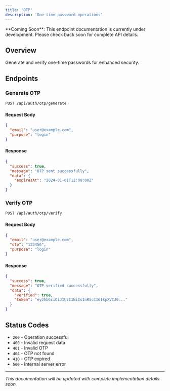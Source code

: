 ```yaml
---
title: 'OTP'
description: 'One-time password operations'
---
```


<Note>
  **Coming Soon**: This endpoint documentation is currently under development. Please check back soon for complete API details.
</Note>

## Overview

Generate and verify one-time passwords for enhanced security.

## Endpoints

### Generate OTP

```
POST /api/auth/otp/generate
```

#### Request Body

```json
{
  "email": "user@example.com",
  "purpose": "login"
}
```

#### Response

```json
{
  "success": true,
  "message": "OTP sent successfully",
  "data": {
    "expiresAt": "2024-01-01T12:00:00Z"
  }
}
```

### Verify OTP

```
POST /api/auth/otp/verify
```

#### Request Body

```json
{
  "email": "user@example.com",
  "otp": "123456",
  "purpose": "login"
}
```

#### Response

```json
{
  "success": true,
  "message": "OTP verified successfully",
  "data": {
    "verified": true,
    "token": "eyJhbGciOiJIUzI1NiIsInR5cCI6IkpXVCJ9..."
  }
}
```

## Status Codes

- `200` - Operation successful
- `400` - Invalid request data
- `401` - Invalid OTP
- `404` - OTP not found
- `410` - OTP expired
- `500` - Internal server error

---

*This documentation will be updated with complete implementation details soon.* 